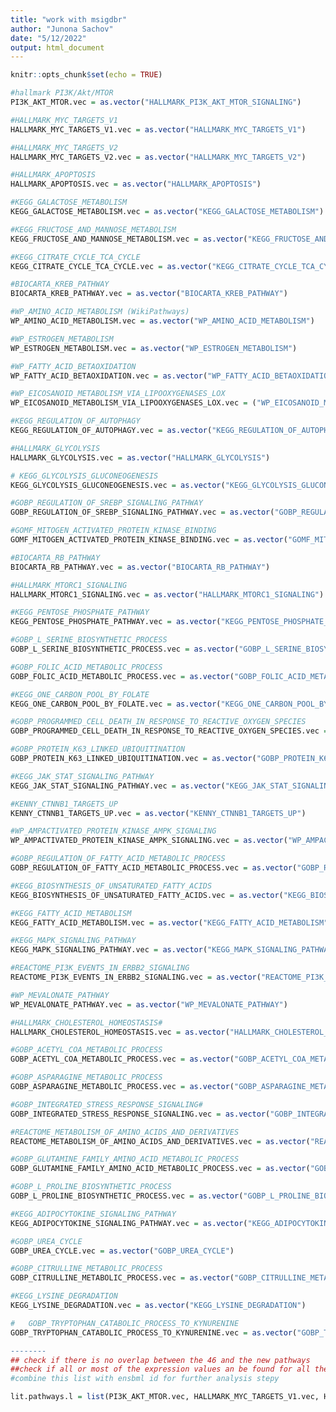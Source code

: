 ```yaml
---
title: "work with msigdbr"
author: "Junona Sachov"
date: "5/12/2022"
output: html_document
---
```


```r
knitr::opts_chunk$set(echo = TRUE)
```

```r
#hallmark PI3K/Akt/MTOR 
PI3K_AKT_MTOR.vec = as.vector("HALLMARK_PI3K_AKT_MTOR_SIGNALING")

#HALLMARK_MYC_TARGETS_V1
HALLMARK_MYC_TARGETS_V1.vec = as.vector("HALLMARK_MYC_TARGETS_V1")

#HALLMARK_MYC_TARGETS_V2
HALLMARK_MYC_TARGETS_V2.vec = as.vector("HALLMARK_MYC_TARGETS_V2")

#HALLMARK_APOPTOSIS
HALLMARK_APOPTOSIS.vec = as.vector("HALLMARK_APOPTOSIS")

#KEGG_GALACTOSE_METABOLISM
KEGG_GALACTOSE_METABOLISM.vec = as.vector("KEGG_GALACTOSE_METABOLISM")

#KEGG_FRUCTOSE_AND_MANNOSE_METABOLISM
KEGG_FRUCTOSE_AND_MANNOSE_METABOLISM.vec = as.vector("KEGG_FRUCTOSE_AND_MANNOSE_METABOLISM")

#KEGG_CITRATE_CYCLE_TCA_CYCLE
KEGG_CITRATE_CYCLE_TCA_CYCLE.vec = as.vector("KEGG_CITRATE_CYCLE_TCA_CYCLE")

#BIOCARTA_KREB_PATHWAY
BIOCARTA_KREB_PATHWAY.vec = as.vector("BIOCARTA_KREB_PATHWAY")

#WP_AMINO_ACID_METABOLISM (WikiPathways)
WP_AMINO_ACID_METABOLISM.vec = as.vector("WP_AMINO_ACID_METABOLISM")

#WP_ESTROGEN_METABOLISM
WP_ESTROGEN_METABOLISM.vec = as.vector("WP_ESTROGEN_METABOLISM")

#WP_FATTY_ACID_BETAOXIDATION
WP_FATTY_ACID_BETAOXIDATION.vec = as.vector("WP_FATTY_ACID_BETAOXIDATION")

#WP_EICOSANOID_METABOLISM_VIA_LIPOOXYGENASES_LOX
WP_EICOSANOID_METABOLISM_VIA_LIPOOXYGENASES_LOX.vec = ("WP_EICOSANOID_METABOLISM_VIA_LIPOOXYGENASES_LOX")

#KEGG_REGULATION_OF_AUTOPHAGY
KEGG_REGULATION_OF_AUTOPHAGY.vec = as.vector("KEGG_REGULATION_OF_AUTOPHAGY")

#HALLMARK_GLYCOLYSIS
HALLMARK_GLYCOLYSIS.vec = as.vector("HALLMARK_GLYCOLYSIS")

# KEGG_GLYCOLYSIS_GLUCONEOGENESIS
KEGG_GLYCOLYSIS_GLUCONEOGENESIS.vec = as.vector("KEGG_GLYCOLYSIS_GLUCONEOGENESIS")

#GOBP_REGULATION_OF_SREBP_SIGNALING_PATHWAY
GOBP_REGULATION_OF_SREBP_SIGNALING_PATHWAY.vec = as.vector("GOBP_REGULATION_OF_SREBP_SIGNALING_PATHWAY")

#GOMF_MITOGEN_ACTIVATED_PROTEIN_KINASE_BINDING
GOMF_MITOGEN_ACTIVATED_PROTEIN_KINASE_BINDING.vec = as.vector("GOMF_MITOGEN_ACTIVATED_PROTEIN_KINASE_BINDING")

#BIOCARTA_RB_PATHWAY
BIOCARTA_RB_PATHWAY.vec = as.vector("BIOCARTA_RB_PATHWAY")

#HALLMARK_MTORC1_SIGNALING
HALLMARK_MTORC1_SIGNALING.vec = as.vector("HALLMARK_MTORC1_SIGNALING")

#KEGG_PENTOSE_PHOSPHATE_PATHWAY
KEGG_PENTOSE_PHOSPHATE_PATHWAY.vec = as.vector("KEGG_PENTOSE_PHOSPHATE_PATHWAY")

#GOBP_L_SERINE_BIOSYNTHETIC_PROCESS
GOBP_L_SERINE_BIOSYNTHETIC_PROCESS.vec = as.vector("GOBP_L_SERINE_BIOSYNTHETIC_PROCESS")

#GOBP_FOLIC_ACID_METABOLIC_PROCESS
GOBP_FOLIC_ACID_METABOLIC_PROCESS.vec = as.vector("GOBP_FOLIC_ACID_METABOLIC_PROCESS")

#KEGG_ONE_CARBON_POOL_BY_FOLATE
KEGG_ONE_CARBON_POOL_BY_FOLATE.vec = as.vector("KEGG_ONE_CARBON_POOL_BY_FOLATE")

#GOBP_PROGRAMMED_CELL_DEATH_IN_RESPONSE_TO_REACTIVE_OXYGEN_SPECIES
GOBP_PROGRAMMED_CELL_DEATH_IN_RESPONSE_TO_REACTIVE_OXYGEN_SPECIES.vec = as.vector("GOBP_PROGRAMMED_CELL_DEATH_IN_RESPONSE_TO_REACTIVE_OXYGEN_SPECIES")

#GOBP_PROTEIN_K63_LINKED_UBIQUITINATION
GOBP_PROTEIN_K63_LINKED_UBIQUITINATION.vec = as.vector("GOBP_PROTEIN_K63_LINKED_UBIQUITINATION")

#KEGG_JAK_STAT_SIGNALING_PATHWAY
KEGG_JAK_STAT_SIGNALING_PATHWAY.vec = as.vector("KEGG_JAK_STAT_SIGNALING_PATHWAY")

#KENNY_CTNNB1_TARGETS_UP
KENNY_CTNNB1_TARGETS_UP.vec = as.vector("KENNY_CTNNB1_TARGETS_UP")

#WP_AMPACTIVATED_PROTEIN_KINASE_AMPK_SIGNALING
WP_AMPACTIVATED_PROTEIN_KINASE_AMPK_SIGNALING.vec = as.vector("WP_AMPACTIVATED_PROTEIN_KINASE_AMPK_SIGNALING")

#GOBP_REGULATION_OF_FATTY_ACID_METABOLIC_PROCESS
GOBP_REGULATION_OF_FATTY_ACID_METABOLIC_PROCESS.vec = as.vector("GOBP_REGULATION_OF_FATTY_ACID_METABOLIC_PROCESS")

#KEGG_BIOSYNTHESIS_OF_UNSATURATED_FATTY_ACIDS
KEGG_BIOSYNTHESIS_OF_UNSATURATED_FATTY_ACIDS.vec = as.vector("KEGG_BIOSYNTHESIS_OF_UNSATURATED_FATTY_ACIDS")

#KEGG_FATTY_ACID_METABOLISM
KEGG_FATTY_ACID_METABOLISM.vec = as.vector("KEGG_FATTY_ACID_METABOLISM")

#KEGG_MAPK_SIGNALING_PATHWAY
KEGG_MAPK_SIGNALING_PATHWAY.vec = as.vector("KEGG_MAPK_SIGNALING_PATHWAY")

#REACTOME_PI3K_EVENTS_IN_ERBB2_SIGNALING
REACTOME_PI3K_EVENTS_IN_ERBB2_SIGNALING.vec = as.vector("REACTOME_PI3K_EVENTS_IN_ERBB2_SIGNALING")

#WP_MEVALONATE_PATHWAY
WP_MEVALONATE_PATHWAY.vec = as.vector("WP_MEVALONATE_PATHWAY")

#HALLMARK_CHOLESTEROL_HOMEOSTASIS#
HALLMARK_CHOLESTEROL_HOMEOSTASIS.vec = as.vector("HALLMARK_CHOLESTEROL_HOMEOSTASIS")

#GOBP_ACETYL_COA_METABOLIC_PROCESS
GOBP_ACETYL_COA_METABOLIC_PROCESS.vec = as.vector("GOBP_ACETYL_COA_METABOLIC_PROCESS")

#GOBP_ASPARAGINE_METABOLIC_PROCESS
GOBP_ASPARAGINE_METABOLIC_PROCESS.vec = as.vector("GOBP_ASPARAGINE_METABOLIC_PROCESS")

#GOBP_INTEGRATED_STRESS_RESPONSE_SIGNALING#
GOBP_INTEGRATED_STRESS_RESPONSE_SIGNALING.vec = as.vector("GOBP_INTEGRATED_STRESS_RESPONSE_SIGNALING")

#REACTOME_METABOLISM_OF_AMINO_ACIDS_AND_DERIVATIVES
REACTOME_METABOLISM_OF_AMINO_ACIDS_AND_DERIVATIVES.vec = as.vector("REACTOME_METABOLISM_OF_AMINO_ACIDS_AND_DERIVATIVES")

#GOBP_GLUTAMINE_FAMILY_AMINO_ACID_METABOLIC_PROCESS
GOBP_GLUTAMINE_FAMILY_AMINO_ACID_METABOLIC_PROCESS.vec = as.vector("GOBP_GLUTAMINE_FAMILY_AMINO_ACID_METABOLIC_PROCESS")

#GOBP_L_PROLINE_BIOSYNTHETIC_PROCESS
GOBP_L_PROLINE_BIOSYNTHETIC_PROCESS.vec = as.vector("GOBP_L_PROLINE_BIOSYNTHETIC_PROCESS")

#KEGG_ADIPOCYTOKINE_SIGNALING_PATHWAY
KEGG_ADIPOCYTOKINE_SIGNALING_PATHWAY.vec = as.vector("KEGG_ADIPOCYTOKINE_SIGNALING_PATHWAY")

#GOBP_UREA_CYCLE
GOBP_UREA_CYCLE.vec = as.vector("GOBP_UREA_CYCLE")

#GOBP_CITRULLINE_METABOLIC_PROCESS
GOBP_CITRULLINE_METABOLIC_PROCESS.vec = as.vector("GOBP_CITRULLINE_METABOLIC_PROCESS")

#KEGG_LYSINE_DEGRADATION
KEGG_LYSINE_DEGRADATION.vec = as.vector("KEGG_LYSINE_DEGRADATION")

#	GOBP_TRYPTOPHAN_CATABOLIC_PROCESS_TO_KYNURENINE
GOBP_TRYPTOPHAN_CATABOLIC_PROCESS_TO_KYNURENINE.vec = as.vector("GOBP_TRYPTOPHAN_CATABOLIC_PROCESS_TO_KYNURENINE")

--------
## check if there is no overlap between the 46 and the new pathways 
##check if all or most of the expression values an be found for all the genses in the new pathway 
#combine this list with ensbml id for further analysis stepy
```


```r
lit.pathways.l = list(PI3K_AKT_MTOR.vec, HALLMARK_MYC_TARGETS_V1.vec, HALLMARK_MYC_TARGETS_V2.vec,HALLMARK_APOPTOSIS.vec,KEGG_GALACTOSE_METABOLISM.vec, KEGG_FRUCTOSE_AND_MANNOSE_METABOLISM.vec, KEGG_CITRATE_CYCLE_TCA_CYCLE.vec, BIOCARTA_KREB_PATHWAY.vec,WP_AMINO_ACID_METABOLISM.vec, WP_ESTROGEN_METABOLISM.vec, WP_FATTY_ACID_BETAOXIDATION.vec,WP_EICOSANOID_METABOLISM_VIA_LIPOOXYGENASES_LOX.vec,KEGG_REGULATION_OF_AUTOPHAGY.vec,HALLMARK_GLYCOLYSIS.vec, KEGG_GLYCOLYSIS_GLUCONEOGENESIS.vec,GOBP_REGULATION_OF_SREBP_SIGNALING_PATHWAY.vec,GOMF_MITOGEN_ACTIVATED_PROTEIN_KINASE_BINDING.vec,BIOCARTA_RB_PATHWAY.vec, HALLMARK_MTORC1_SIGNALING.vec,KEGG_PENTOSE_PHOSPHATE_PATHWAY.vec,GOBP_L_SERINE_BIOSYNTHETIC_PROCESS.vec, GOBP_FOLIC_ACID_METABOLIC_PROCESS.vec,KEGG_ONE_CARBON_POOL_BY_FOLATE.vec,GOBP_PROGRAMMED_CELL_DEATH_IN_RESPONSE_TO_REACTIVE_OXYGEN_SPECIES.vec,GOBP_PROTEIN_K63_LINKED_UBIQUITINATION.vec,KEGG_JAK_STAT_SIGNALING_PATHWAY.vec,KENNY_CTNNB1_TARGETS_UP.vec,WP_AMPACTIVATED_PROTEIN_KINASE_AMPK_SIGNALING.vec,GOBP_REGULATION_OF_FATTY_ACID_METABOLIC_PROCESS.vec, KEGG_BIOSYNTHESIS_OF_UNSATURATED_FATTY_ACIDS.vec,KEGG_FATTY_ACID_METABOLISM.vec, KEGG_MAPK_SIGNALING_PATHWAY.vec, REACTOME_PI3K_EVENTS_IN_ERBB2_SIGNALING.vec,WP_MEVALONATE_PATHWAY.vec,HALLMARK_CHOLESTEROL_HOMEOSTASIS.vec, GOBP_ACETYL_COA_METABOLIC_PROCESS.vec, GOBP_ASPARAGINE_METABOLIC_PROCESS.vec,GOBP_INTEGRATED_STRESS_RESPONSE_SIGNALING.vec,REACTOME_METABOLISM_OF_AMINO_ACIDS_AND_DERIVATIVES.vec, GOBP_GLUTAMINE_FAMILY_AMINO_ACID_METABOLIC_PROCESS.vec, GOBP_L_PROLINE_BIOSYNTHETIC_PROCESS.vec,KEGG_ADIPOCYTOKINE_SIGNALING_PATHWAY.vec,GOBP_UREA_CYCLE.vec,GOBP_CITRULLINE_METABOLIC_PROCESS.vec,KEGG_LYSINE_DEGRADATION.vec,GOBP_TRYPTOPHAN_CATABOLIC_PROCESS_TO_KYNURENINE.vec)
```








